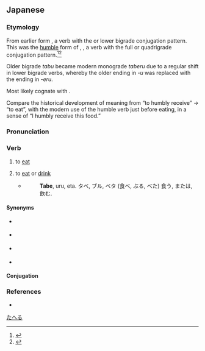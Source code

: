 ==Japanese==
{{ja-kanjitab|た|yomi=kun}}

===Etymology===
From earlier {{etyl|ojp|ja|sort=たべる}} form {{m|ja|食ぶ|tr=tabu||to (humbly) receive or get|pos=from a superior}}, a verb with the {{m|ja|下二段|tr=shimo nidan}} or lower bigrade conjugation pattern. This was the [[humble]] form of {{m|ja|賜ぶ}}, {{m|ja|給ぶ|tr=tabu||to ([[deign]] to) give|pos=to an inferior}}, a verb with the full {{m|ja|四段|tr=yodan}} or quadrigrade conjugation pattern.<ref name="KDJ">{{R:Kokugo Dai Jiten}}</ref><ref name="DJR">{{R:Daijirin}}</ref>

Older bigrade ''tabu'' became modern monograde ''taberu'' due to a regular shift in lower bigrade verbs, whereby the older {{m|ja|終止形|tr=shūshikei||terminal form}} ending in ''-u'' was replaced with the {{m|ja|連体形|tr=rentaikei||attributive form}} ending in ''-eru''.

Most likely cognate with {{m|ja|給う|tr=tamau||to give|pos=as a superior gives a thing to, or does something for, an inferior}}.

Compare the historical development of meaning from “to humbly receive” → “to eat”, with the modern use of the humble verb {{m|ja|頂く|tr=itadaku||to receive}} just before eating, in a sense of “I humbly receive this food.”

===Pronunciation===
{{ja-pron|yomi=k|たべる|acc=2|acc_ref=DJR}}

===Verb===
{{ja-verb|たべる|type=2|tr=transitive}}

# to [[eat]]
#: {{ja-usex|ご飯を'''食べる'''|ご-はん を '''たべる'''|to '''eat''' a meal}}
#: {{ja-usex|箸で'''食べる'''|はし で '''たべる'''|to '''eat''' with chopsticks}}
#: {{ja-usex|今日は、寿司を'''食べ'''に銀座に行きます。|^きょう は、 すし を '''たべ''' に ^ぎんざ に いきます。|I'll go to Ginza today to '''eat''' sushi.}}
#: {{ja-usex|'''食べていく'''ために|'''たべていく''' ため に|in order to make a living (''lit.'' in order to '''keep eating''')}}
# {{lb|ja|sort=たべる|archaic|humble}} to [[eat]] or [[drink]]
#* {{RQ:Nippo Jisho|594}}
#*: '''Tabe''', uru, eta. タベ, ブル, ベタ (食べ, ぶる, べた) 食う, または, 飲む.

====Synonyms====
{{der-top|Synonyms}}
* {{qualifier|honorific}} {{ja-r|召し上がる|めしあがる}}
* {{qualifier|male, vulgar}} {{ja-r|食う|く.う}}
* {{qualifier|of animals}} {{ja-r|食む|はむ}}
* {{qualifier|obsolete}} {{ja-r|まぼる}}
{{der-bottom}}

====Conjugation====
{{ja-ichi|たべ}}

===References===
<references/>
* {{R:Nippo Jisho}}

[[Category:Japanese basic words|たへる]]